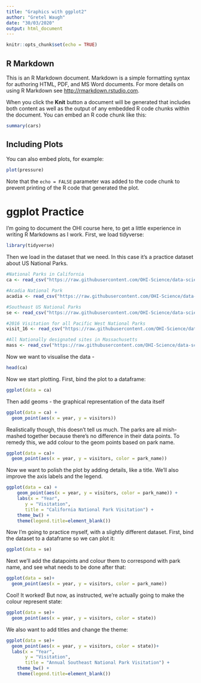 ```yaml
---
title: "Graphics with ggplot2"
author: "Gretel Waugh"
date: "30/03/2020"
output: html_document
---
```


```r
knitr::opts_chunk$set(echo = TRUE)
```

## R Markdown

This is an R Markdown document. Markdown is a simple formatting syntax for authoring HTML, PDF, and MS Word documents. For more details on using R Markdown see <http://rmarkdown.rstudio.com>.

When you click the **Knit** button a document will be generated that includes both content as well as the output of any embedded R code chunks within the document. You can embed an R code chunk like this:

```r
summary(cars)
```

## Including Plots

You can also embed plots, for example:

```r
plot(pressure)
```

Note that the `echo = FALSE` parameter was added to the code chunk to prevent printing of the R code that generated the plot.

# ggplot Practice

I'm going to document the OHI course here, to get a little experience in writing R Markdowns as I work. First, we load tidyverse:
```r

library(tidyverse)
```

Then we load in the dataset that we need. In this case it's a practice dataset about US National Parks.

```r
#National Parks in California
ca <- read_csv("https://raw.githubusercontent.com/OHI-Science/data-science-training/master/data/ca.csv") 

#Acadia National Park
acadia <- read_csv("https://raw.githubusercontent.com/OHI-Science/data-science-training/master/data/acadia.csv")

#Southeast US National Parks
se <- read_csv("https://raw.githubusercontent.com/OHI-Science/data-science-training/master/data/se.csv")

#2016 Visitation for all Pacific West National Parks
visit_16 <- read_csv("https://raw.githubusercontent.com/OHI-Science/data-science-training/master/data/visit_16.csv")

#All Nationally designated sites in Massachusetts
mass <- read_csv("https://raw.githubusercontent.com/OHI-Science/data-science-training/master/data/mass.csv")
```

Now we want to visualise the data - 

```r
head(ca)
```

Now we start plotting. First, bind the plot to a dataframe:
```r
ggplot(data = ca)
```

Then add geoms - the graphical representation of the data itself

```r
ggplot(data = ca) +
  geom_point(aes(x = year, y = visitors))
```

Realistically though, this doesn't tell us much. The parks are all mish-mashed together because there's no difference in their data points. To remedy this, we add colour to the geom points based on park name.

```r
ggplot(data = ca)+
  geom_point(aes(x = year, y = visitors, color = park_name))
```
 
 Now we want to polish the plot by adding details, like a title. We'll also improve the axis labels and the legend. 

```r
ggplot(data = ca) +
    geom_point(aes(x = year, y = visitors, color = park_name)) +
    labs(x = "Year",
       y = "Visitation",
       title = "California National Park Visitation") +
    theme_bw() +
    theme(legend.title=element_blank())
```

 
 Now I'm going to practice myself, with a slightly different dataset. First, bind the dataset to a dataframe so we can plot it:
 
```r
ggplot(data = se)
```

Next we'll add the datapoints and colour them to correspond with park name, and see what needs to be done after that:

```r
ggplot(data = se)+
  geom_point(aes(x = year, y = visitors, color = park_name))
```

Cool! It worked! But now, as instructed, we're actually going to make the colour represent state:

```r
ggplot(data = se)+
  geom_point(aes(x = year, y = visitors, color = state))
```

We also want to add titles and change the theme:

```r
ggplot(data = se)+
  geom_point(aes(x = year, y = visitors, color = state))+
  labs(x = "Year",
       y = "Visitation",
       title = "Annual Southeast National Park Visitation") +
    theme_bw() +
    theme(legend.title=element_blank())
```

